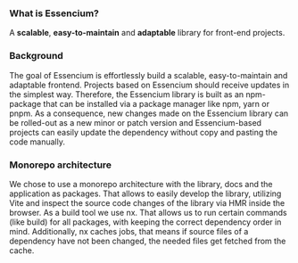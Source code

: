 ### What is Essencium?

A **scalable**, **easy-to-maintain** and **adaptable** library for front-end projects.

### Background
The goal of Essencium is effortlessly build a scalable, easy-to-maintain and adaptable frontend. Projects based on Essencium should receive updates in the simplest way. Therefore, the Essencium library is built as an npm-package that can be installed via a package manager like npm, yarn or pnpm. As a consequence, new changes made on the Essencium library can be rolled-out as a new minor or patch version and Essencium-based projects can easily update the dependency without copy and pasting the code manually.

### Monorepo architecture
We chose to use a monorepo architecture with the library, docs and the application as packages. That allows to easily develop the library, utilizing Vite and inspect the source code changes of the library via HMR inside the browser. As a build tool we use nx. That allows us to run certain commands (like build) for all packages, with keeping the correct dependency order in mind. Additionally, nx caches jobs, that means if source files of a dependency have not been changed, the needed files get fetched from the cache.
